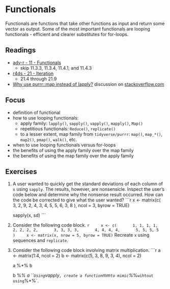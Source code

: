 # Functionals

Functionals are functions that take other functions as input and return some vector as output. Some of the most important functionals are looping functionals - efficient and clearer substitutes for for-loops.

## Readings

* [adv-r - 11 - Functionals](https://adv-r.hadley.nz/functionals.html)
    * skip 11.3.3, 11.3.4, 11.4.1, and 11.4.3
* [r4ds - 21 - Iteration](http://r4ds.had.co.nz/iteration.html)
    * 21.4 through 21.9
* [Why use purrr::map instead of lapply?](https://stackoverflow.com/questions/45101045/why-use-purrrmap-instead-of-lapply) discussion on [stackoverflow.com](https://stackoverflow.com)

## Focus

* definition of functional
* how to use looping functionals:
    * apply family: `lapply()`, `sapply()`, `vapply()`, `mapply()`, `Map()`
    * repetitious functionals: `Reduce()`, `replicate()`
    * to a lesser extent, map family from `tidyverse/purrr`: `map()`, `map_*()`, `map2()`, `pmap()`, `walk()`, etc.
* when to use looping functionals versus for-loops
* the benefits of using the apply family over the map family
* the benefits of using the map family over the apply family

## Exercises

1. A user wanted to quickly get the standard deviations of each column of `x` using `sapply`. The results, however, are nonsensicle. Inspect the user's code below and determine why the nonsense result occurred. How can the code be corrected to give what the user wanted?
    ```r
    x <- matrix(c(
      3, 2, 9,
      2, 4, 3,
      4, 5, 5,
      6, 3, 8
    ), ncol = 3, byrow = TRUE)
    
    sapply(x, sd)
    ```

1. Consider the following code block.
    ```r
    x <- c(
      1, 1, 1, 1,
      2, 2, 2, 2,
      3, 3, 3, 3,
      4, 4, 4, 4,
      5, 5, 5, 5
    )
    x <- matrix(x, nrow = 5, byrow = TRUE)
    ```
    Recreate `x` using sequences and `replicate`. 

1. Consider the following code block involving matrix multiplication.
    ```r
    a <- matrix(1:4, ncol = 2)
    b <- matrix(c(5, 3, 8, 9, 3, 4), ncol = 2)
    
    a %*% b
    
    b %*% a
    ```
    Using `vapply`, create a function `mm` to mimic `%*%` wihtout using `%*%`. 
